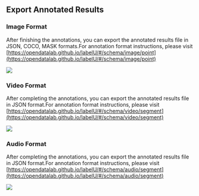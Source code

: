 
## Export Annotated Results

### Image Format

After finishing the annotations, you can export the annotated results file in JSON, COCO, MASK formats.For annotation format instructions, please visit [https://opendatalab.github.io/labelU/#/schema/image/point](https://opendatalab.github.io/labelU/#/schema/image/point)








<img src={imageUrl} />

### Video Format

After completing the annotations, you can export the annotated results file in JSON format.For annotation format instructions, please visit [https://opendatalab.github.io/labelU/#/schema/video/segment](https://opendatalab.github.io/labelU/#/schema/video/segment)








<img src={video} />

### Audio Format

After completing the annotations, you can export the annotated results file in JSON format.For annotation format instructions, please visit [https://opendatalab.github.io/labelU/#/schema/audio/segment](https://opendatalab.github.io/labelU/#/schema/audio/segment)








<img src={audio} />
